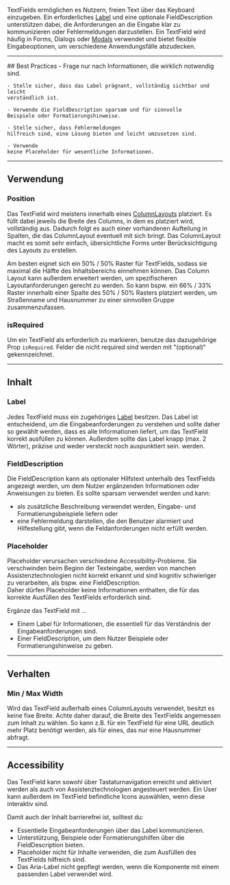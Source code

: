TextFields ermöglichen es Nutzern, freien Text über das Keyboard einzugeben. Ein
erforderliches [Label](label) und eine optionale FieldDescription unterstützen
dabei, die Anforderungen an die Eingabe klar zu kommunizieren oder
Fehlermeldungen darzustellen. Ein TextField wird häufig in Forms, Dialogs oder
[Modals](modal) verwendet und bietet flexible Eingabeoptionen, um verschiedene
Anwendungsfälle abzudecken.

---

<InlineAlert>
## Best Practices
  <Content>
    - Frage nur nach Informationen, die wirklich notwendig sind.

    - Stelle sicher, dass das Label prägnant, vollständig sichtbar und leicht
    verständlich ist.

    - Verwende die FieldDescription sparsam und für sinnvolle
    Beispiele oder Formatierungshinweise.

    - Stelle sicher, dass Fehlermeldungen
    hilfreich sind, eine Lösung bieten und leicht umzusetzen sind.

    - Verwende
    keine Placeholder für wesentliche Informationen.

  </Content>
</InlineAlert>

---

## Verwendung

### Position

Das TextField wird meistens innerhalb eines [ColumnLayouts](column-layout)
platziert. Es füllt dabei jeweils die Breite des Columns, in dem es platziert
wird, vollständig aus. Dadurch folgt es auch einer vorhandenen Aufteilung in
Spalten, die das ColumnLayout eventuell mit sich bringt. Das ColumnLayout macht
es somit sehr einfach, übersichtliche Forms unter Berücksichtigung des Layouts
zu erstellen.

Am besten eignet sich ein 50% / 50% Raster für TextFields, sodass sie maximal
die Hälfte des Inhaltsbereichs einnehmen können. Das Column Layout kann außerdem
erweitert werden, um spezifischeren Layoutanforderungen gerecht zu werden. So
kann bspw. ein 66% / 33% Raster innerhalb einer Spalte des 50% / 50% Rasters
platziert werden, um Straßenname und Hausnummer zu einer sinnvollen Gruppe
zusammenzufassen.

<LiveCodeEditor example="columnLayout" />

### isRequired

Um ein TextField als erforderlich zu markieren, benutze das dazugehörige Prop
`isRequired`. Felder die nicht required sind werden mit "(optional)"
gekennzeichnet.

<LiveCodeEditor example="required" hideCode />

---

## Inhalt

### Label

Jedes TextField muss ein zugehöriges [Label](label) besitzen. Das Label ist
entscheidend, um die Eingabeanforderungen zu verstehen und sollte daher so
gewählt werden, dass es alle Informationen liefert, um das TextField korrekt
ausfüllen zu können. Außerdem sollte das Label knapp (max. 2 Wörter), präzise
und weder versteckt noch auspunktiert sein. werden.

### FieldDescription

Die FieldDescription kann als optionaler Hilfstext unterhalb des TextFields
angezeigt werden, um dem Nutzer ergänzenden Informationen oder Anweisungen zu
bieten. Es sollte sparsam verwendet werden und kann:

- als zusätzliche Beschreibung verwendet werden, Eingabe- und
  Formatierungsbeispiele liefern oder
- eine Fehlermeldung darstellen, die den Benutzer alarmiert und Hilfestellung
  gibt, wenn die Feldanforderungen nicht erfüllt werden.

### Placeholder

Placeholder verursachen verschiedene Accessibility-Probleme. Sie verschwinden
beim Beginn der Texteingabe, werden von manchen Assistenztechnologien nicht
korrekt erkannt und sind kognitiv schwieriger zu verarbeiten, als bspw. eine
FieldDescription. \
Daher dürfen Placeholder keine Informationen enthalten, die für das korrekte Ausfüllen
des TextFields erforderlich sind.

Ergänze das TextField mit ...

- Einem Label für Informationen, die essentiell für das Verständnis der
  Eingabeanforderungen sind.
- Einer FieldDescription, um dem Nutzer Beispiele oder Formatierungshinweise zu
  geben.

---

## Verhalten

### Min / Max Width

Wird das TextField außerhalb eines ColumnLayouts verwendet, besitzt es keine
fixe Breite. Achte daher darauf, die Breite des TextFields angemessen zum Inhalt
zu wählen. So kann z.B. für ein TextField für eine URL deutlich mehr Platz
benötigt werden, als für eines, das nur eine Hausnummer abfragt.

---

## Accessibility

Das TextField kann sowohl über Tastaturnavigation erreicht und aktiviert werden
als auch von Assistenztechnologien angesteuert werden. Ein User kann außerdem im
TextField befindliche Icons auswählen, wenn diese interaktiv sind.

Damit auch der Inhalt barrierefrei ist, solltest du:

- Essentielle Eingabeanforderungen über das Label kommunizieren.
- Unterstützung, Beispiele oder Formatierungshilfen über die FieldDescription
  bieten.
- Placeholder nicht für Inhalte verwenden, die zum Ausfüllen des TextFields
  hilfreich sind.
- Das Aria-Label nicht gepflegt werden, wenn die Komponente mit einem passenden
  Label verwendet wird.
